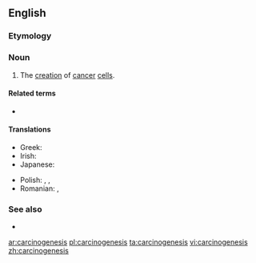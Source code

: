 ==English==

===Etymology===
{{confix|carcino|genesis|lang=en}}

===Noun===
{{en-noun|~|carcinogeneses}}

# {{label|en|oncology}} The [[creation]] of [[cancer]] [[cell]]s.

====Related terms====
* {{l|en|carcinogenetic}}

====Translations====
{{trans-top|the creation of cancer cells}}
* Greek: {{t+|el|καρκινογένεση|f}}
* Irish: {{t|ga|carcanaigineas|m}}
* Japanese: {{t|ja|発癌|tr=はつがん, hatsugan}}
{{trans-mid}}
* Polish: {{t|pl|karcynogeneza}}, {{t|pl|kancerogeneza}}, {{t|pl|karcinogeneza|f}}
* Romanian: {{t+|ro|carcinogeneză|f}}, {{t+|ro|cancerogeneză|f}}
{{trans-bottom}}

===See also===
* {{pedia}}

[[ar:carcinogenesis]]
[[pl:carcinogenesis]]
[[ta:carcinogenesis]]
[[vi:carcinogenesis]]
[[zh:carcinogenesis]]